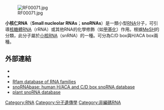 [[File:RF00071.jpg|thumb]]

'''小核仁RNA'''（'''Small nucleolar RNAs'''；'''snoRNAs'''）是一類小型[[RNA|RNA]]分子，可引導[[核糖體RNA|核糖體RNA]]（rRNA）或其他RNA的化學修飾（如[[甲基化|甲基化]]）作用。根據[[MeSH|MeSH]]的分類，此分子屬於[[小核RNA|小核RNA]]（snRNA）的一種。可分為C/D box與H/ACA box兩種。

== 外部連結 ==
* {{MeshName|Small+Nucleolar+RNA}}
* {{MeshName|Small+Nuclear+RNA}}
* [http://www.sanger.ac.uk/Rfam Rfam database of RNA families]{{dead link|date=2018年3月 |bot=InternetArchiveBot |fix-attempted=yes }}
* [https://www.webcitation.org/5QR2JUGON?url=http://www-snorna.biotoul.fr/ snoRNAbase: human H/ACA and C/D box snoRNA database]
* [http://bioinf.scri.sari.ac.uk/cgi-bin/plant_snorna/home plant snoRNA database] {{Wayback|url=http://bioinf.scri.sari.ac.uk/cgi-bin/plant_snorna/home |date=20140407223344 }}

{{Nucleic acids}}

[[Category:RNA|Category:RNA]]
[[Category:分子遺傳學|Category:分子遺傳學]]
[[Category:非編碼RNA|Category:非編碼RNA]]